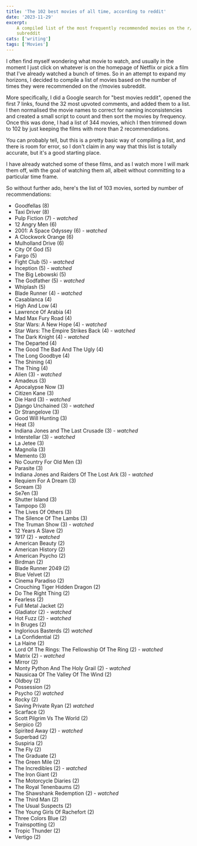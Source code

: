 ```yaml
---
title: 'The 102 best movies of all time, according to reddit'
date: '2023-11-29'
excerpt:
    A compiled list of the most frequently recommended movies on the r/movies
    subreddit
cats: ['writing']
tags: ['Movies']
---
```


I often find myself wondering what movie to watch, and usually in the moment I
just click on whatever is on the homepage of Netflix or pick a film that I've
already watched a bunch of times. So in an attempt to expand my horizons, I
decided to compile a list of movies based on the number of times they were
recommended on the r/movies subreddit.

More specifically, I did a Google search for "best movies reddit", opened the
first 7 links, found the 32 most upvoted comments, and added them to a list. I
then normalised the movie names to correct for naming inconsistencies and
created a small script to count and then sort the movies by frequency. Once this
was done, I had a list of 344 movies, which I then trimmed down to 102 by just
keeping the films with more than 2 recommendations.

You can probably tell, but this is a pretty basic way of compiling a list, and
there is room for error, so I don't claim in any way that this list is totally
accurate, but it's a good starting place.

I have already watched some of these films, and as I watch more I will mark them
off, with the goal of watching them all, albeit without committing to a
particular time frame.

So without further ado, here's the list of 103 movies, sorted by number of
recommendations:

-   Goodfellas (8)
-   Taxi Driver (8)
-   Pulp Fiction (7) - _watched_
-   12 Angry Men (6)
-   2001: A Space Odyssey (6) - _watched_
-   A Clockwork Orange (6)
-   Mulholland Drive (6)
-   City Of God (5)
-   Fargo (5)
-   Fight Club (5) - _watched_
-   Inception (5) - _watched_
-   The Big Lebowski (5)
-   The Godfather (5) - _watched_
-   Whiplash (5)
-   Blade Runner (4) - _watched_
-   Casablanca (4)
-   High And Low (4)
-   Lawrence Of Arabia (4)
-   Mad Max Fury Road (4)
-   Star Wars: A New Hope (4) - _watched_
-   Star Wars: The Empire Strikes Back (4) - _watched_
-   The Dark Knight (4) - _watched_
-   The Departed (4)
-   The Good The Bad And The Ugly (4)
-   The Long Goodbye (4)
-   The Shining (4)
-   The Thing (4)
-   Alien (3) - _watched_
-   Amadeus (3)
-   Apocalypse Now (3)
-   Citizen Kane (3)
-   Die Hard (3) - _watched_
-   Django Unchained (3) - _watched_
-   Dr Strangelove (3)
-   Good Will Hunting (3)
-   Heat (3)
-   Indiana Jones and The Last Crusade (3) - _watched_
-   Interstellar (3) - _watched_
-   La Jetee (3)
-   Magnolia (3)
-   Memento (3)
-   No Country For Old Men (3)
-   Parasite (3)
-   Indiana Jones and Raiders Of The Lost Ark (3) - _watched_
-   Requiem For A Dream (3)
-   Scream (3)
-   Se7en (3)
-   Shutter Island (3)
-   Tampopo (3)
-   The Lives Of Others (3)
-   The Silence Of The Lambs (3)
-   The Truman Show (3) - _watched_
-   12 Years A Slave (2)
-   1917 (2) - _watched_
-   American Beauty (2)
-   American History (2)
-   American Psycho (2)
-   Birdman (2)
-   Blade Runner 2049 (2)
-   Blue Velvet (2)
-   Cinema Paradiso (2)
-   Crouching Tiger Hidden Dragon (2)
-   Do The Right Thing (2)
-   Fearless (2)
-   Full Metal Jacket (2)
-   Gladiator (2) - _watched_
-   Hot Fuzz (2) - _watched_
-   In Bruges (2)
-   Inglorious Basterds (2) _watched_
-   La Confidential (2)
-   La Haine (2)
-   Lord Of The Rings: The Fellowship Of The Ring (2) - _watched_
-   Matrix (2) - _watched_
-   Mirror (2)
-   Monty Python And The Holy Grail (2) - _watched_
-   Nausicaa Of The Valley Of The Wind (2)
-   Oldboy (2)
-   Possession (2)
-   Psycho (2) _watched_
-   Rocky (2)
-   Saving Private Ryan (2) _watched_
-   Scarface (2)
-   Scott Pilgrim Vs The World (2)
-   Serpico (2)
-   Spirited Away (2) - _watched_
-   Superbad (2)
-   Suspiria (2)
-   The Fly (2)
-   The Graduate (2)
-   The Green Mile (2)
-   The Incredibles (2) - _watched_
-   The Iron Giant (2)
-   The Motorcycle Diaries (2)
-   The Royal Tenenbaums (2)
-   The Shawshank Redemption (2) - _watched_
-   The Third Man (2)
-   The Usual Suspects (2)
-   The Young Girls Of Rachefort (2)
-   Three Colors Blue (2)
-   Trainspotting (2)
-   Tropic Thunder (2)
-   Vertigo (2)
